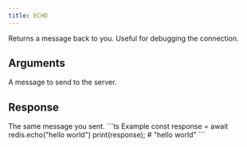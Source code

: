 ```yaml
---
title: ECHO
---
```


Returns a message back to you. Useful for debugging the connection.

## Arguments

<ParamField body="message" type="string" required>
  A message to send to the server.
</ParamField>

## Response

<ResponseField type="string" required>
  The same message you sent.
</ResponseField>

<RequestExample>
```ts Example
const response = await redis.echo("hello world")
print(response); # "hello world"
```
</RequestExample>
